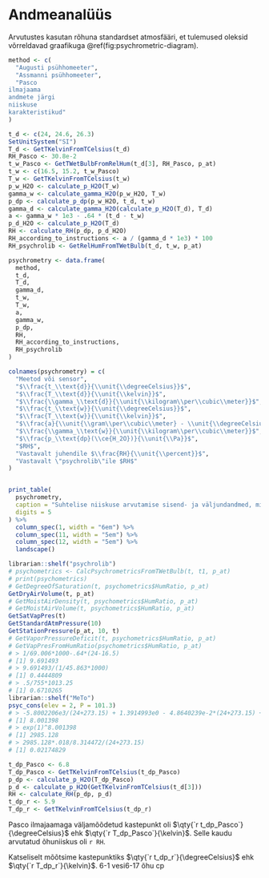 # Andmeanalüüs

Arvutustes kasutan rõhuna standardset atmosfääri, et tulemused oleksid võrreldavad graafikuga \@ref(fig:psychrometric-diagram).

```r
method <- c(
  "Augusti psühhomeeter",
  "Assmanni psühhomeeter",
  "Pasco
ilmajaama
andmete järgi
niiskuse
karakteristikud"
)

t_d <- c(24, 24.6, 26.3)
SetUnitSystem("SI")
T_d <- GetTKelvinFromTCelsius(t_d)
RH_Pasco <- 30.8e-2
t_w_Pasco <- GetTWetBulbFromRelHum(t_d[3], RH_Pasco, p_at)
t_w <- c(16.5, 15.2, t_w_Pasco)
T_w <- GetTKelvinFromTCelsius(t_w)
p_w_H2O <- calculate_p_H2O(T_w)
gamma_w <- calculate_gamma_H2O(p_w_H2O, T_w)
p_dp <- calculate_p_dp(p_w_H2O, t_d, t_w)
gamma_d <- calculate_gamma_H2O(calculate_p_H2O(T_d), T_d)
a <- gamma_w * 1e3 - .64 * (t_d - t_w)
p_d_H2O <- calculate_p_H2O(T_d)
RH <- calculate_RH(p_dp, p_d_H2O)
RH_according_to_instructions <- a / (gamma_d * 1e3) * 100
RH_psychrolib <- GetRelHumFromTWetBulb(t_d, t_w, p_at)

psychrometry <- data.frame(
  method,
  t_d,
  T_d,
  gamma_d,
  t_w,
  T_w,
  a,
  gamma_w,
  p_dp,
  RH,
  RH_according_to_instructions,
  RH_psychrolib
)

colnames(psychrometry) = c(
  "Meetod või sensor",
  "$\\frac{t_\\text{d}}{\\unit{\\degreeCelsius}}$",
  "$\\frac{T_\\text{d}}{\\unit{\\kelvin}}$",
  "$\\frac{\\gamma_\\text{d}}{\\unit{\\kilogram\\per\\cubic\\meter}}$",
  "$\\frac{t_\\text{w}}{\\unit{\\degreeCelsius}}$",
  "$\\frac{T_\\text{w}}{\\unit{\\kelvin}}$",
  "$\\frac{a}{\\unit{\\gram\\per\\cubic\\meter} - \\unit{\\degreeCelsius}}$",
  "$\\frac{\\gamma_\\text{w}}{\\unit{\\kilogram\\per\\cubic\\meter}}$",
  "$\\frac{p_\\text{dp}(\\ce{H_2O})}{\\unit{\\Pa}}$",
  "$RH$",
  "Vastavalt juhendile $\\frac{RH}{\\unit{\\percent}}$",
  "Vastavalt \"psychrolib\"ile $RH$"
)


print_table(
  psychrometry,
  caption = "Suhtelise niiskuse arvutamise sisend- ja väljundandmed, milles $w$ tähendab märga ja $d$ kuiva keskkonda ning $dp$ kastepunkti.",
  digits = 5
) %>%
  column_spec(1, width = "6em") %>%
  column_spec(11, width = "5em") %>%
  column_spec(12, width = "5em") %>%
  landscape()

librarian::shelf("psychrolib")
# psychometrics <- CalcPsychrometricsFromTWetBulb(t, t1, p_at)
# print(psychometrics)
# GetDegreeOfSaturation(t, psychometrics$HumRatio, p_at)
GetDryAirVolume(t, p_at)
# GetMoistAirDensity(t, psychometrics$HumRatio, p_at)
# GetMoistAirVolume(t, psychometrics$HumRatio, p_at)
GetSatVapPres(t)
GetStandardAtmPressure(10)
GetStationPressure(p_at, 10, t)
# GetVaporPressureDeficit(t, psychometrics$HumRatio, p_at)
# GetVapPresFromHumRatio(psychometrics$HumRatio, p_at)
# > 1/69.006*1000-.64*(24-16.5)
# [1] 9.691493
# > 9.691493/(1/45.863*1000)
# [1] 0.4444809
# > .5/755*1013.25
# [1] 0.6710265
librarian::shelf("MeTo")
psyc_cons(elev = 2, P = 101.3)
# > -5.8002206e3/(24+273.15) + 1.3914993e0 - 4.8640239e-2*(24+273.15) + 4.1764768e-5*(24+273.15)^2 - 1.4452093e-8*(24+273.15)^3 + 6.5459673e0*log((24+273.15))
# [1] 8.001398
# > exp(1)^8.001398
# [1] 2985.128
# > 2985.128*.018/8.314472/(24+273.15)
# [1] 0.02174829

```

```r
t_dp_Pasco <- 6.8
T_dp_Pasco <- GetTKelvinFromTCelsius(t_dp_Pasco)
p_dp <- calculate_p_H2O(T_dp_Pasco)
p_d <- calculate_p_H2O(GetTKelvinFromTCelsius(t_d[3]))
RH <- calculate_RH(p_dp, p_d)
t_dp_r <- 5.9
T_dp_r <- GetTKelvinFromTCelsius(t_dp_r)
```

Pasco ilmajaamaga väljamõõdetud kastepunkt oli $\qty{`r t_dp_Pasco`}{\degreeCelsius}$ ehk  $\qty{`r T_dp_Pasco`}{\kelvin}$. Selle kaudu arvutatud õhuniiskus oli  `r RH`.

Katseliselt mõõtsime kastepunktiks $\qty{`r t_dp_r`}{\degreeCelsius}$ ehk  $\qty{`r T_dp_r`}{\kelvin}$.
6-1 vesi6-17 õhu cp